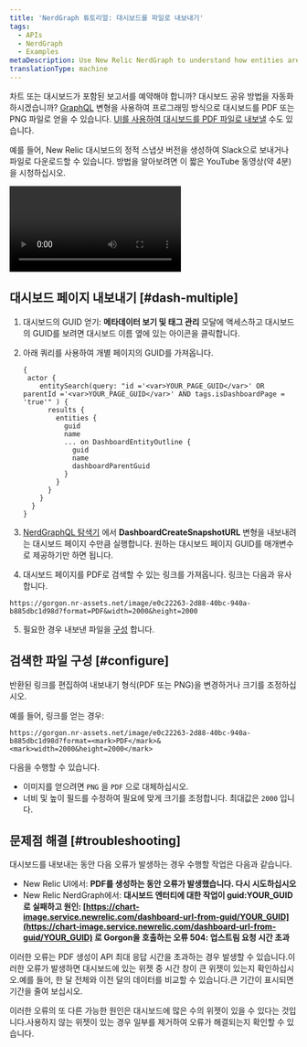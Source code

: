 ```yaml
---
title: 'NerdGraph 튜토리얼: 대시보드를 파일로 내보내기'
tags:
  - APIs
  - NerdGraph
  - Examples
metaDescription: Use New Relic NerdGraph to understand how entities are related.
translationType: machine
---
```


차트 또는 대시보드가 포함된 보고서를 예약해야 합니까? 대시보드 공유 방법을 자동화하시겠습니까? [GraphQL](/docs/apis/nerdgraph/get-started/introduction-new-relic-nerdgraph) 변형을 사용하여 프로그래밍 방식으로 대시보드를 PDF 또는 PNG 파일로 얻을 수 있습니다. [UI를 사용하여 대시보드를 PDF 파일로 내보낼](/docs/dashboards/manage-your-dashboard/manage-your-dashboard#dash-export) 수도 있습니다.

예를 들어, New Relic 대시보드의 정적 스냅샷 버전을 생성하여 Slack으로 보내거나 파일로 다운로드할 수 있습니다. 방법을 알아보려면 이 짧은 YouTube 동영상(약 4분)을 시청하십시오.

<Video
  id="v5vBGV2Yy_0"
  type="youtube"
/>

## 대시보드 페이지 내보내기 [#dash-multiple]

1. 대시보드의 GUID 얻기: <Icon name="fe-tag"/>**메타데이터 보기 및 태그 관리** 모달에 액세스하고 대시보드의 GUID를 보려면 대시보드 이름 옆에 있는 아이콘을 클릭합니다.

2. 아래 쿼리를 사용하여 개별 페이지의 GUID를 가져옵니다.

   ```
   {
    actor {
       entitySearch(query: "id ='<var>YOUR_PAGE_GUID</var>' OR parentId ='<var>YOUR_PAGE_GUID</var>' AND tags.isDashboardPage = 'true'" ) {
         results {
           entities {
             guid
             name
             ... on DashboardEntityOutline {
               guid
               name
               dashboardParentGuid
             }
           }
         }
       }
     }
   }
   ```

3. [NerdGraphQL 탐색기](https://api.newrelic.com/graphiql) 에서 **DashboardCreateSnapshotURL** 변형을 내보내려는 대시보드 페이지 수만큼 실행합니다. 원하는 대시보드 페이지 GUID를 매개변수로 제공하기만 하면 됩니다.

4. 대시보드 페이지를 PDF로 검색할 수 있는 링크를 가져옵니다. 링크는 다음과 유사합니다.

```
https://gorgon.nr-assets.net/image/e0c22263-2d88-40bc-940a-b885dbc1d98d?format=PDF&width=2000&height=2000
```

5. 필요한 경우 내보낸 파일을 [구성](#configure) 합니다.

## 검색한 파일 구성 [#configure]

반환된 링크를 편집하여 내보내기 형식(PDF 또는 PNG)을 변경하거나 크기를 조정하십시오.

예를 들어, 링크를 얻는 경우:

```
https://gorgon.nr-assets.net/image/e0c22263-2d88-40bc-940a-b885dbc1d98d?format=<mark>PDF</mark>&<mark>width=2000&height=2000</mark>
```

다음을 수행할 수 있습니다.

* 이미지를 얻으려면 `PNG` 을 `PDF` 으로 대체하십시오.
* 너비 및 높이 필드를 수정하여 필요에 맞게 크기를 조정합니다. 최대값은 `2000` 입니다.

## 문제점 해결 [#troubleshooting]

대시보드를 내보내는 동안 다음 오류가 발생하는 경우 수행할 작업은 다음과 같습니다.

* New Relic UI에서: **PDF를 생성하는 동안 오류가 발생했습니다. 다시 시도하십시오**
* New Relic NerdGraph에서: **대시보드 엔터티에 대한 작업이 guid:YOUR_GUID로 실패하고 원인: [https://chart-image.service.newrelic.com/dashboard-url-from-guid/YOUR_GUID](https://chart-image.service.newrelic.com/dashboard-url-from-guid/YOUR_GUID) 로 Gorgon을 호출하는 오류 504: 업스트림 요청 시간 초과**

이러한 오류는 PDF 생성이 API 최대 응답 시간을 초과하는 경우 발생할 수 있습니다.이러한 오류가 발생하면 대시보드에 있는 위젯 중 시간 창이 큰 위젯이 있는지 확인하십시오.예를 들어, 한 달 전체와 이전 달의 데이터를 비교할 수 있습니다.큰 기간이 표시되면 기간을 줄여 보십시오.

이러한 오류의 또 다른 가능한 원인은 대시보드에 많은 수의 위젯이 있을 수 있다는 것입니다.사용하지 않는 위젯이 있는 경우 일부를 제거하여 오류가 해결되는지 확인할 수 있습니다.
